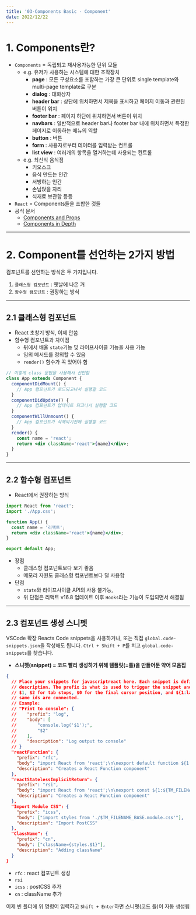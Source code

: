 ```yaml
---
title: '03-Components Basic - Component'
date: 2022/12/22
---
```


# 1. Components란?

- `Components` = 독립되고 재사용가능한 단위 모듈
  - e.g. 유저가 사용하는 시스템에 대한 조작장치
    - **page** : 모든 구성요소를 포함하는 가장 큰 단위로 single template와 multi-page template로 구분
    - **dialog** : 대화상자
    - **header bar** : 상단에 위치하면서 제목을 표시하고 페이지 이동과 관련된 버튼이 위치
    - **footer bar** : 페이지 하단에 위치하면서 버튼이 위치
    - **navbars** : 일반적으로 header bar나 footer bar 내에 위치하면서 특정한 페이지로 이동하는 메뉴의 역할
    - **button** : 버튼
    - **form** : 사용자로부터 데이터를 입력받는 컨트롤
    - **list view** : 여러개의 항목을 열거하는데 사용되는 컨트롤
  - e.g. 최신식 음식점
    - 키오스크
    - 음식 만드는 인간
    - 서빙하는 인간
    - 손님앉을 자리
    - 식재료 보관함 등등
- `React` = Components들을 조합한 것들
- 공식 문서
  - [Components and Props](https://reactjs.org/docs/components-and-props.html)
  - [Components in Depth](https://reactjs.org/docs/react-component.html)

---

# 2. Component를 선언하는 2가지 방법

컴포넌트를 선언하는 방식은 두 가지입니다.

1.  `클래스형 컴포넌트` : 옛날에 나온 거
2.  `함수형 컴포넌트` : 권장하는 방식

---

## 2.1 클래스형 컴포넌트

- React 초창기 방식, 이제 안씀
- 함수형 컴포넌트과 차이점
  - 뒤에서 배울 `state`기능 및 라이프사이클 기능을 사용 가능
  - 임의 메서드를 정의할 수 있음
  - `render()` 함수가 꼭 있어야 함

```jsx
// 이렇게 class 문법을 사용해서 선언함
class App extends Component {
  componentDidMount() {
    // App 컴포넌트가 로드되고나서 실행할 코드
  }
  componentDidUpdate() {
    // App 컴포넌트가 업데이트 되고나서 실행할 코드
  }
  componentWillUnmount() {
    // App 컴포넌트가 삭제되기전에 실행할 코드
  }
  render() {
    const name = 'react';
    return <div className='react'>{name}</div>;
  }
}
```

---

## 2.2 함수형 컴포넌트

- React에서 권장하는 방식

```jsx
import React from 'react';
import './App.css';

function App() {
  const name = '리액트';
  return <div className='react'>{name}</div>;
}

export default App;
```

- 장점
  - 클래스형 컴포넌트보다 보기 좋음
  - 메모리 자원도 클래스형 컴포넌트보다 덜 사용함
- 단점
  - `state`와 라이프사이클 API의 사용 불가능,
  - 위 단점은 리액트 v16.8 업데이트 이후 `Hooks`라는 기능이 도입되면서 해결됨

---

## 2.3 컴포넌트 생성 스니펫

VSCode 확장 Reacts Code snippets을 사용하거나, 또는 직접 `global.code-snippets.json`을 작성해도 됩니다.
`Ctrl + Shift + P`를 치고 `global.code-snippets`를 찾습니다.

- **스니펫(snippet) = 코드 빨리 생성하기 위해 템플릿(=틀)을 만들어둔 약어 모음집**

```json
{
  // Place your snippets for javascriptreact here. Each snippet is defined under a snippet name and has a prefix, body and
  // description. The prefix is what is used to trigger the snippet and the body will be expanded and inserted. Possible variables are:
  // $1, $2 for tab stops, $0 for the final cursor position, and ${1:label}, ${2:another} for placeholders. Placeholders with the
  // same ids are connected.
  // Example:
  // "Print to console": {
  // 	"prefix": "log",
  // 	"body": [
  // 		"console.log('$1');",
  // 		"$2"
  // 	],
  // 	"description": "Log output to console"
  // }
  "reactFunction": {
    "prefix": "rfc",
    "body": "import React from 'react';\n\nexport default function ${1:${TM_FILENAME_BASE}}() {\n\treturn (\n\t\t<div>\n\t\t\t\n\t\t</div>\n\t);\n}\n\n",
    "description": "Creates a React Function component"
  },
  "reactStatelessImplicitReturn": {
    "prefix": "rsi",
    "body": "import React from 'react';\n\nexport const ${1:${TM_FILENAME_BASE}} = (props) => (\n\t\t\t$0\n\t);",
    "description": "Creates a React Function component"
  },
  "Import Module CSS": {
    "prefix": "icss",
    "body": ["import styles from './$TM_FILENAME_BASE.module.css'"],
    "description": "Import PostCSS"
  },
  "ClassName": {
    "prefix": "cn",
    "body": ["className={styles.$1}"],
    "description": "Adding className"
  }
}
```

- `rfc` : react 컴포넌트 생성
- `rsi`
- `icss` : postCSS 추가
- `cn` : className 추가

이제 빈 폴더에 위 명령어 입력하고 `Shift + Enter`하면 스니펫(코드 틀)이 자동 생성됨
